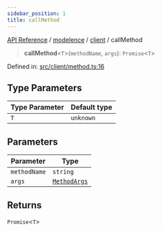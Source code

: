 ```yaml
---
sidebar_position: 1
title: callMethod
---
```


[API Reference](/api-reference/modelence/client/functions/../../../index) / [modelence](/api-reference/modelence/client/functions/../../index) / [client](/api-reference/modelence/client/functions/../index) / callMethod

> **callMethod**\<`T`\>(`methodName`, `args`): `Promise`\<`T`\>

Defined in: [src/client/method.ts:16](https://github.com/modelence/modelence/blob/512ee88fe572f77aea1b2e49a9ab94a9ef5e3c14/packages/modelence/src/client/method.ts#L16)

## Type Parameters

| Type Parameter | Default type |
| ------ | ------ |
| `T` | `unknown` |

## Parameters

| Parameter | Type |
| ------ | ------ |
| `methodName` | `string` |
| `args` | [`MethodArgs`](/api-reference/modelence/client/functions/../type-aliases/MethodArgs) |

## Returns

`Promise`\<`T`\>
